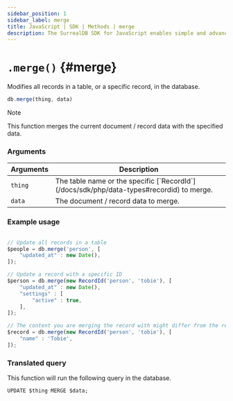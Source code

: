 ```yaml
---
sidebar_position: 1
sidebar_label: merge
title: JavaScript | SDK | Methods | merge
description: The SurrealDB SDK for JavaScript enables simple and advanced querying of a remote or embedded database.
---
```



# `.merge()` {#merge}

Modifies all records in a table, or a specific record, in the database.

```javascript title="Method Syntax"
db.merge(thing, data)
```

> [!NOTE]
> This function merges the current document / record data with the specified data.

### Arguments
<table>
    <thead>
        <tr>
            <th colspan="2" scope="col">Arguments</th>
            <th colspan="2" scope="col">Description</th>
        </tr>
    </thead>
    <tbody>
        <tr>
            <td colspan="2" scope="row" data-label="Arguments">
                <code>thing</code>
                <Label label="required" />
            </td>
            <td colspan="2" scope="row" data-label="Description">
                The table name or the specific [`RecordId`](/docs/sdk/php/data-types#recordid) to merge.
            </td>
        </tr>
        <tr>
            <td colspan="2" scope="row" data-label="Arguments">
                <code>data</code>
               <Label label="optional" />
            </td>
            <td colspan="2" scope="row" data-label="Description">
                The document / record data to merge.
            </td>
        </tr>
    </tbody>
</table>

### Example usage
```javascript

// Update all records in a table
$people = db.merge('person', [
	"updated_at" : new Date(),
]);

// Update a record with a specific ID
$person = db.merge(new RecordId('person', 'tobie'), [
	"updated_at" : new Date(),
	"settings" : [
		"active" : true,
	],
]);

// The content you are merging the record with might differ from the return type
$record = db.merge(new RecordId('person', 'tobie'), [
	"name" : 'Tobie',
]);
```

### Translated query
This function will run the following query in the database.

```surql
UPDATE $thing MERGE $data;
```